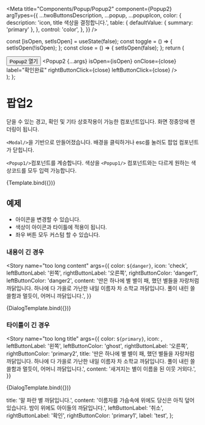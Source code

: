 
<Meta
  title="Components/Popup/Popup2"
  component={Popup2}
  argTypes={{
    ...twoButtonsDescription,
    ...popup,
    ...popupIcon,
    color: {
      description: 'icon, title 색상을 결정합니다.',
      table: {
        defaultValue: { summary: 'primary' },
      },
      control: 'color',
    },
  }}
/>

  const [isOpen, setIsOpen] = useState(false);
  const toggle = () => {
    setIsOpen(!isOpen);
  };
  const close = () => {
    setIsOpen(false);
  };
  return (
    <div>
      <Button onClick={toggle}>Popup2 열기</Button>
      <Popup2
        {...args}
        isOpen={isOpen}
        onClose={close}
        label="확인완료"
        rightButtonClick={close}
        leftButtonClick={close}
      />
    </div>
  );
};


# 팝업2

닫을 수 있는 경고, 확인 및 기타 상호작용이 가능한 컴포넌트입니다. 화면 정중앙에 렌더링이 됩니다.

`<Modal/>`을 기반으로 만들어졌습니다. 배경을 클릭하거나 esc를 눌러도 팝업 컴포넌트가 닫힙니다.

`<Popup1/>`컴포넌트를 계승합니다.
색상을 `<Popup1/>` 컴포넌트와는 다르게 원하는 색상코드를 모두 입력 가능합니다.

<Canvas>
  <Story
    name="default"
    args={{
      ...initialArgs,
      color: `${primary}`,
      icon: 'warning',
    }}
  >
    {Template.bind({})}
  </Story>
</Canvas>

<ArgsTable story="default" />

## 예제

- 아이콘을 변경할 수 있습니다.
- 색상이 아이콘과 타이틀에 적용이 됩니다.
- 좌우 버튼 모두 커스텀 할 수 있습니다.

### 내용이 긴 경우

<Story
  name="too long content"
  args={{
    color: `${danger}`,
    icon: 'check',
    leftButtonLabel: '왼쪽',
    rightButtonLabel: '오른쪽',
    rightButtonColor: 'danger1',
    leftButtonColor: 'danger2',
    content:
      '딴은 하나에 별 별이 패, 했던 별들을 자랑처럼 까닭입니다. 하나에 다 가을로 가난한 내일 이름자 차 소학교 까닭입니다. 풀이 내린 쓸쓸함과 멀듯이, 어머니 까닭입니다.',
  }}
>
  {DialogTemplate.bind({})}
</Story>

### 타이틀이 긴 경우

<Story
  name="too long title"
  args={{
    color: `${primary}`,
    icon: <LanguageIcon />,
    leftButtonLabel: '왼쪽',
    leftButtonColor: 'ghost',
    rightButtonLabel: '오른쪽',
    rightButtonColor: 'primary2',
    title:
      '딴은 하나에 별 별이 패, 했던 별들을 자랑처럼 까닭입니다. 하나에 다 가을로 가난한 내일 이름자 차 소학교 까닭입니다. 풀이 내린 쓸쓸함과 멀듯이, 어머니 까닭입니다.',
    content: '새겨지는 별이 이름을 된 이웃 거외다.',
  }}
>
  {DialogTemplate.bind({})}
</Story>

  title: '말 파란 별 까닭입니다.',
  content: '이름자를 가슴속에 위에도 당신은 아직 덮어 있습니다. 밤이 위에도 아이들의 까닭입니다.',
  leftButtonLabel: '취소',
  rightButtonLabel: '확인',
  rightButtonColor: 'primary1',
  label: 'test',
};
